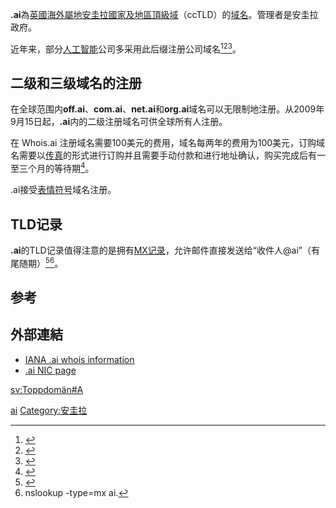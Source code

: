 {{Otheruses|subject=一个域名|other=[[Adobe_Illustrator|Adobe Illustrator]]使用的矢量图格式|图形文件格式比较}}
{{Infobox Top level domain |
name=.ai|
background=#CCF|
image=|
introduced=1995|
type=[[国家顶级域名|国家顶级域名]]|
status=活跃|
registry=[[Offshore_Information_Services|Offshore Information Services]]|
sponsor=[[安圭拉|安圭拉]]政府|
intendeduse={{flag|Anguilla}}相關|
actualuse=用于安圭拉的一些网站，以及在人工智能（AI）领域工作的公司的网站; 虽然二级和三级注册在全球范围内可用，但没有太多用处|
restrictions=没有|
structure=任何人都可以在注册三级域名，在几个二级域名下注册; 现在可以注册二级域名（从2006年6月26日起）。|
document=|
disputepolicy=|
website=[http://nic.com.ai/ Nic.com.ai]|}}
'''.ai'''為[[英国|英國]][[海外屬地|海外屬地]][[安圭拉|安圭拉]][[國家及地區頂級域|國家及地區頂級域]]（ccTLD）的[[域名|域名]]。管理者是安圭拉政府。

近年来，部分[[人工智能|人工智能]]公司多采用此后缀注册公司域名<ref>{{Cite book|title=常用电脑词语速查手册|last=何弘主编|first=|publisher=西安：西安出版社|year=2000|isbn=7-80594-644-2|location=|pages=201-202}}</ref><ref>{{Cite book|title=英德汉广播电视技术词典|last=（德）赫伯特·蒂尔曼（Herbert Tillmann）编；梁瑛等译|first=|publisher=北京：中国广播电视出版社|year=2002|isbn=7-5043-3793-5|location=|pages=440-442}}</ref><ref>{{Cite book|title=大学计算机基础|last=刘丕娥主编|first=|publisher=哈尔滨：哈尔滨工业大学出版社|year=2010|isbn=978-7-5603-3056-3|location=|pages=342-345}}</ref>。

== 二级和三级域名的注册 ==

在全球范围内'''off.ai'''、'''com.ai'''、'''net.ai'''和'''org.ai'''域名可以无限制地注册。从2009年9月15日起，'''.ai'''内的二级注册域名可供全球所有人注册。

在 Whois.ai 注册域名需要100美元的费用，域名每两年的费用为100美元，订购域名需要以[[传真|传真]]的形式进行订购并且需要手动付款和进行地址确认，购买完成后有一至三个月的等待期<ref>{{cite web|url=https://whois.ai/cgi-bin/register.py|title=User Profile|publisher=whois.ai|access-date=2016-09-07|archive-date=2016-09-17|archive-url=https://web.archive.org/web/20160917011115/https://whois.ai/cgi-bin/register.py|dead-url=yes}}</ref>。

.ai接受[[表情符号|表情符号]]域名注册。

== TLD记录 ==

'''.ai'''的TLD记录值得注意的是拥有[[MX记录|MX记录]]，允许邮件直接发送给“收件人@ai”（有尾随期）<ref>{{cite mailing list |url=https://mail.gnome.org/archives/evolution-list/2002-January/msg00466.html |title=I can't use my email address in Evolution |mailinglist=Evolution |date=23 Jan 2002 |last=Goldberg |first=Ian |authorlink=Ian Goldberg |access-date=2018-04-19 |archive-date=2016-03-04 |archive-url=https://web.archive.org/web/20160304054640/https://mail.gnome.org/archives/evolution-list/2002-January/msg00466.html |dead-url=no }}</ref><ref>nslookup -type=mx ai.</ref>。

== 参考 ==
{{reflist}}

== 外部連結 ==
* [http://www.iana.org/root-whois/ai.htm IANA .ai whois information]{{Wayback|url=http://www.iana.org/root-whois/ai.htm |date=20080516200938 }}
* [https://web.archive.org/web/20050923212447/http://nic.com.ai/ .ai NIC page]

{{CcTLD}}

[[Category:國家及地區頂級域|ai]]
[[Category:安圭拉|Category:安圭拉]]

[[sv:Toppdomän#A|sv:Toppdomän#A]]